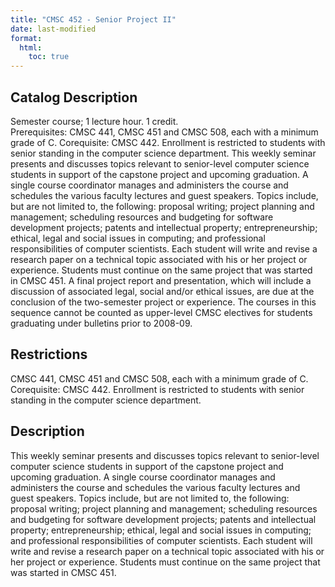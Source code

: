 ```yaml
---
title: "CMSC 452 - Senior Project II"
date: last-modified
format:
  html:
    toc: true
---
```


## Catalog Description

Semester course; 1 lecture hour. 1 credit. Prerequisites: CMSC 441, CMSC 451 and CMSC 508, each with a minimum grade of C. Corequisite: CMSC 442. Enrollment is restricted to students with senior standing in the computer science department. This weekly seminar presents and discusses topics relevant to senior-level computer science students in support of the capstone project and upcoming graduation. A single course coordinator manages and administers the course and schedules the various faculty lectures and guest speakers. Topics include, but are not limited to, the following: proposal writing; project planning and management; scheduling resources and budgeting for software development projects; patents and intellectual property; entrepreneurship; ethical, legal and social issues in computing; and professional responsibilities of computer scientists. Each student will write and revise a research paper on a technical topic associated with his or her project or experience. Students must continue on the same project that was started in CMSC 451. A final project report and presentation, which will include a discussion of associated legal, social and/or ethical issues, are due at the conclusion of the two-semester project or experience. The courses in this sequence cannot be counted as upper-level CMSC electives for students graduating under bulletins prior to 2008-09.


## Restrictions
 
CMSC 441, CMSC 451 and CMSC 508, each with a minimum grade of C. Corequisite: CMSC 442. Enrollment is restricted to students with senior standing in the computer science department.

## Description

This weekly seminar presents and discusses topics relevant to senior-level computer science students in support of the capstone project and upcoming graduation. A single course coordinator manages and administers the course and schedules the various faculty lectures and guest speakers. Topics include, but are not limited to, the following: proposal writing; project planning and management; scheduling resources and budgeting for software development projects; patents and intellectual property; entrepreneurship; ethical, legal and social issues in computing; and professional responsibilities of computer scientists. Each student will write and revise a research paper on a technical topic associated with his or her project or experience. Students must continue on the same project that was started in CMSC 451. 


